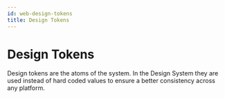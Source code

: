 ```yaml
---
id: web-design-tokens
title: Design Tokens
---
```



# Design Tokens

Design tokens are the atoms of the system. In the Design System they are used instead of hard coded values to ensure a better consistency across any platform.

<DesignTokensTable isMobile={false} />
